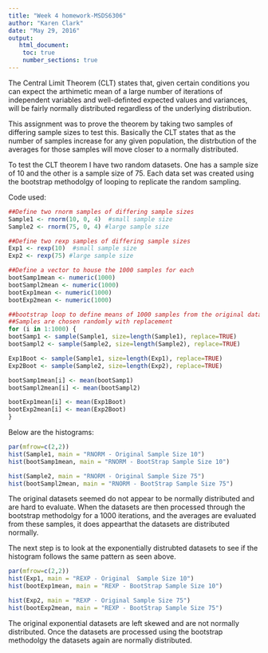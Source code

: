 ---
title: "Week 4 homework-MSDS6306"
author: "Karen Clark"
date: "May 29, 2016"
output:
   html_document:
    toc: true
    number_sections: true
---
The Central Limit Theorem (CLT) states that, given certain conditions you can expect the arthimetic mean of a large number of iterations of independent variables and well-definted expected values and variances, will be fairly normally distributed regardless of the underlying distribution.

This assignment was to prove the theorem by taking two samples of differing sample sizes to test this. Basically the CLT states that as the number of samples increase for any given population, the distrbution of the averages for those samples will move closer to a normally distributed.

To test the CLT theorem I have two random datasets.  One has a sample size of 10
 and the other is a sample size of 75.  Each data set was created using the bootstrap methodolgy of looping to replicate the random sampling.  
 
 Code used:
 
 ```{r, echo=FALSE}
 ##Define two rnorm samples of differing sample sizes
Sample1 <- rnorm(10, 0, 4)  #small sample size
Sample2 <- rnorm(75, 0, 4) #large sample size

##Define two rexp samples of differing sample sizes
Exp1 <- rexp(10)  #small sample size
Exp2 <- rexp(75) #large sample size

##Define a vector to house the 1000 samples for each
bootSamp1mean <- numeric(1000)
bootSampl2mean <- numeric(1000)
bootExp1mean <- numeric(1000)
bootExp2mean <- numeric(1000)

##bootstrap loop to define means of 1000 samples from the original datasets.
##Samples are chosen randomly with replacement
for (i in 1:1000) {
bootSamp1 <- sample(Sample1, size=length(Sample1), replace=TRUE)
bootSampl2 <- sample(Sample2, size=length(Sample2), replace=TRUE)

Exp1Boot <- sample(Sample1, size=length(Exp1), replace=TRUE)
Exp2Boot <- sample(Sample2, size=length(Exp2), replace=TRUE)

bootSamp1mean[i] <- mean(bootSamp1)
bootSampl2mean[i] <- mean(bootSampl2)

bootExp1mean[i] <- mean(Exp1Boot)
bootExp2mean[i] <- mean(Exp2Boot)
}
```

Below are the histograms:


``` {r, echo=FALSE}
par(mfrow=c(2,2))
hist(Sample1, main = "RNORM - Original Sample Size 10")
hist(bootSamp1mean, main = "RNORM - BootStrap Sample Size 10")

hist(Sample2, main = "RNORM - Original Sample Size 75")
hist(bootSampl2mean, main = "RNORM - BootStrap Sample Size 75")
```

The original datasets seemed do not appear to be normally distributed and are hard to evaluate. When the datasets are then processed through the bootstrap methodolgy for a 1000 iterations, and  the averages are evaluated from these samples, it does appearthat the datasets are distributed normally.

The next step is to look at the exponentially distrubted datasets to see if the histogram follows the same pattern as seen above.

```{r, echo=FALSE}
par(mfrow=c(2,2))
hist(Exp1, main = "REXP - Original  Sample Size 10")
hist(bootExp1mean, main = "REXP - BootStrap Sample Size 10")

hist(Exp2, main = "REXP - Original Sample Size 75")
hist(bootExp2mean, main = "REXP - BootStrap Sample Size 75")
```

The original exponential datasets are left skewed and are not normally distributed.  Once the datasets are processed using the bootstrap methodolgy the datasets again are normally distributed.